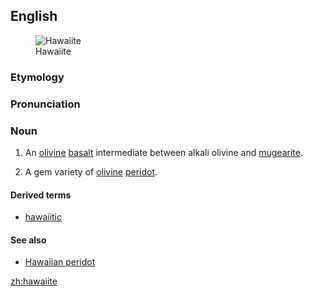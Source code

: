 ==English==
[[Image:Reunion geologie hawaiite Mare a Vieille Place dsc09326.jpg|thumb|Hawaiite]]

===Etymology===
{{suffix|Hawaii|ite|lang=en}}

===Pronunciation===
{{rfp|lang=en}}

===Noun===
{{en-noun}}

# {{context|geology|lang=en}} An [[olivine]] [[basalt]] intermediate between alkali olivine and [[mugearite]].
# {{context|mineral|lang=en}} A gem variety of [[olivine]] [[peridot]].

====Derived terms====
* [[hawaiitic]]

====See also====
* [[Hawaiian peridot]]

[[zh:hawaiite]]